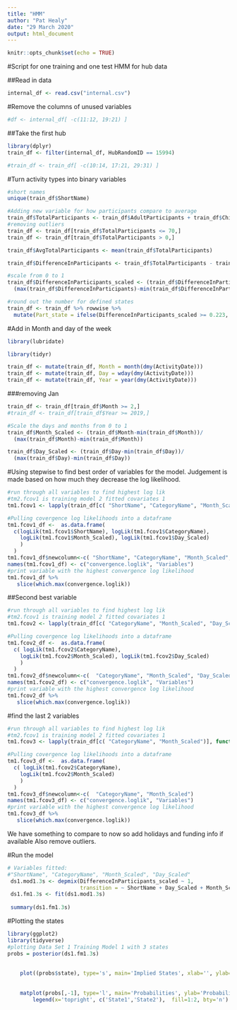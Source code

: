 ```yaml
---
title: "HMM"
author: "Pat Healy"
date: "29 March 2020"
output: html_document
---
```


```r
knitr::opts_chunk$set(echo = TRUE)
```

#Script for one training and one test HMM for hub data

##Read in data


```r
internal_df <- read.csv("internal.csv")
```
#Remove the columns of unused variables
```r
#df <- internal_df[ -c(11:12, 19:21) ]
```
##Take the first hub
```r
library(dplyr)
train_df <- filter(internal_df, HubRandomID == 15994)
```

```r
#train_df <- train_df[ -c(10:14, 17:21, 29:31) ]
```

#Turn activity types into binary variables
```r
#short names
unique(train_df$ShortName)
```
```r
#Adding new variable for how participants compare to average
train_df$TotalParticipants <- train_df$AdultParticipants + train_df$ChildParticipants
#removing outliers
train_df <- train_df[train_df$TotalParticipants <= 70,]
train_df <- train_df[train_df$TotalParticipants > 0,]
```
```r
train_df$AvgTotalParticipants <- mean(train_df$TotalParticipants)
```
```r
train_df$DifferenceInParticipants <- train_df$TotalParticipants - train_df$AvgTotalParticipants 
```


```r
#scale from 0 to 1
train_df$DifferenceInParticipants_scaled <- (train_df$DifferenceInParticipants-min(train_df$DifferenceInParticipants))/
  (max(train_df$DifferenceInParticipants)-min(train_df$DifferenceInParticipants))
```

```r
#round out the number for defined states
train_df <- train_df %>% rowwise %>%
  mutate(Part_state = ifelse(DifferenceInParticipants_scaled >= 0.223, 1,0))   #ifelse(DifferenceInParticipants_scaled <= 0.33, -1, 0)))
```



#Add in Month and day of the week
```r
library(lubridate)

library(tidyr)

train_df <- mutate(train_df, Month = month(dmy(ActivityDate)))
train_df <- mutate(train_df, Day = wday(dmy(ActivityDate)))
train_df <- mutate(train_df, Year = year(dmy(ActivityDate)))
```
###removing Jan

```r
train_df <- train_df[train_df$Month >= 2,]
#train_df <- train_df[train_df$Year >= 2019,]
```



```r
#Scale the days and months from 0 to 1
train_df$Month_Scaled <- (train_df$Month-min(train_df$Month))/
  (max(train_df$Month)-min(train_df$Month))

train_df$Day_Scaled <- (train_df$Day-min(train_df$Day))/
  (max(train_df$Day)-min(train_df$Day))
```

#Using stepwise to find best order of variables for the model. Judgement is made based on how much they decrease the log likelihood. 

```r
#run through all variables to find highest log lik
#tm2.fcov1 is training model 2 fitted covariates 1
tm1.fcov1 <- lapply(train_df[c( "ShortName", "CategoryName", "Month_Scaled", "Day_Scaled" )], function(w) fit((depmix(DifferenceInParticipants_scaled ~ 1, data = train_df, transition = ~ w, nstates = 3, family=multinomial("identity"))), verbose = FALSE, emc=em.control(rand=TRUE)))
```

```r
#Pulling covergence log likelihoods into a dataframe
tm1.fcov1_df <-  as.data.frame(
  c(logLik(tm1.fcov1$ShortName), logLik(tm1.fcov1$CategoryName),
    logLik(tm1.fcov1$Month_Scaled), logLik(tm1.fcov1$Day_Scaled)
    )
  )
tm1.fcov1_df$newcolumn<-c( "ShortName", "CategoryName", "Month_Scaled", "Day_Scaled")
names(tm1.fcov1_df) <- c("convergence.loglik", "Variables")
#print variable with the highest convergence log likelihood
tm1.fcov1_df %>% 
   slice(which.max(convergence.loglik))
```
##Second best variable
```r
#run through all variables to find highest log lik
#tm2.fcov1 is training model 2 fitted covariates 1
tm1.fcov2 <- lapply(train_df[c( "CategoryName", "Month_Scaled", "Day_Scaled" )], function(w) fit((depmix(DifferenceInParticipants_scaled ~ 1, data = train_df, transition = ~ w, nstates = 3, family=multinomial("identity"))), verbose = FALSE, emc=em.control(rand=TRUE)))
```

```r
#Pulling covergence log likelihoods into a dataframe
tm1.fcov2_df <-  as.data.frame(
  c( logLik(tm1.fcov2$CategoryName),
    logLik(tm1.fcov2$Month_Scaled), logLik(tm1.fcov2$Day_Scaled)
    )
  )
tm1.fcov2_df$newcolumn<-c(  "CategoryName", "Month_Scaled", "Day_Scaled")
names(tm1.fcov2_df) <- c("convergence.loglik", "Variables")
#print variable with the highest convergence log likelihood
tm1.fcov2_df %>% 
   slice(which.max(convergence.loglik))
```

#find the last 2 variables

```r
#run through all variables to find highest log lik
#tm2.fcov1 is training model 2 fitted covariates 1
tm1.fcov3 <- lapply(train_df[c( "CategoryName", "Month_Scaled")], function(w) fit((depmix(DifferenceInParticipants_scaled ~ 1, data = train_df, transition = ~ w, nstates = 3, family=multinomial("identity"))), verbose = FALSE, emc=em.control(rand=TRUE)))
```

```r
#Pulling covergence log likelihoods into a dataframe
tm1.fcov3_df <-  as.data.frame(
  c( logLik(tm1.fcov2$CategoryName),
    logLik(tm1.fcov2$Month_Scaled)
    )
  )
tm1.fcov3_df$newcolumn<-c(  "CategoryName", "Month_Scaled")
names(tm1.fcov3_df) <- c("convergence.loglik", "Variables")
#print variable with the highest convergence log likelihood
tm1.fcov3_df %>% 
   slice(which.max(convergence.loglik))
```







We have something to compare to now so add holidays and funding info if available
Also remove outliers.





#Run the model
```r
# Variables fitted:
#"ShortName", "CategoryName", "Month_Scaled", "Day_Scaled"
 ds1.mod1.3s <- depmix(DifferenceInParticipants_scaled ~ 1,  
                       transition = ~ ShortName + Day_Scaled + Month_Scaled + CategoryName , data = train_df, nstates = 2, family=multinomial("identity"))
 ds1.fm1.3s <- fit(ds1.mod1.3s)
 
 summary(ds1.fm1.3s)
```


#Plotting the states
```r
library(ggplot2)
library(tidyverse)
#plotting Data Set 1 Training Model 1 with 3 states
probs = posterior(ds1.fm1.3s)
	
	
 	plot((probs$state), type='s', main='Implied States', xlab='', ylab='State')
 	
 
	matplot(probs[,-1], type='l', main='Probabilities', ylab='Probability')
		legend(x='topright', c('State1','State2'),  fill=1:2, bty='n')
		
		

```

